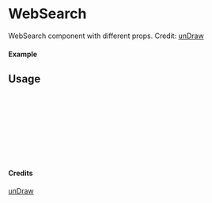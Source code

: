 
<Meta of={WebSearch} title="unDraw/WebSearch" />

# WebSearch

WebSearch component with different props.
Credit: [unDraw](https://undraw.co/illustrations)

#### Example

<Canvas of={WebSearch.Primary} />

## Usage

```ts
import { WebSearch } from "yadl-ui";

const Example = () => {
  return (
      <WebSearch />
  );
};

export default Example;
```

#### Credits
[unDraw](https://undraw.co/illustrations)
